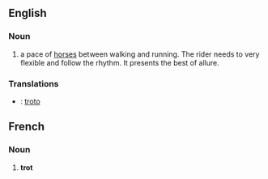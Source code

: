 ==English==
===Noun===
# a pace of [[horse]]s between walking and running. The rider needs to very flexible and follow the rhythm. It presents the best of allure.


===Translations===
* {{io}} : [[troto]]

==French==
===Noun===
# '''trot'''